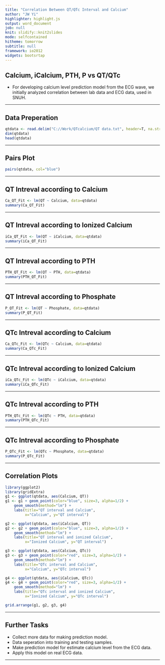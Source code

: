 ```yaml
---
title: "Correlation Between QT/QTc Interval and Calcium"
author: "JW Yi"
highlighter: highlight.js
output: word_document
job: null
knit: slidify::knit2slides
mode: selfcontained
hitheme: tomorrow
subtitle: null
framework: io2012
widgets: bootsrtap
---
```



## Calcium, iCalcium, PTH, P vs QT/QTc 

- For developing calcium level prediction model from the ECG wave, we initially analyzed correlation between lab data and ECG data, used in SNUH.

---

## Data Preperation

```r
qtdata <- read.delim("C://Work/QTcalcium/QT data.txt", header=T, na.strings="NA")
dim(qtdata)
head(qtdata)
```  

---   

## Pairs Plot  

```r
pairs(qtdata, col="blue")
```  

---   

## QT Intreval according to Calcium   

```r
Ca_QT_Fit <- lm(QT ~ Calcium, data=qtdata)
summary(Ca_QT_Fit)
```

---     

## QT Intreval according to Ionized Calcium     

```r
iCa_QT_Fit <- lm(QT ~ iCalcium, data=qtdata)
summary(iCa_QT_Fit)
```

---   

## QT Intreval according to PTH    

```r
PTH_QT_Fit <- lm(QT ~ PTH, data=qtdata)
summary(PTH_QT_Fit)
```

---   

## QT Intreval according to Phosphate  

```r
P_QT_Fit <- lm(QT ~ Phosphate, data=qtdata)
summary(P_QT_Fit)
```

---   
  
## QTc Intreval according to Calcium   

```r
Ca_QTc_Fit <- lm(QTc ~ Calcium, data=qtdata)
summary(Ca_QTc_Fit)
```

---      

## QTc Intreval according to Ionized Calcium   

```r
iCa_QTc_Fit <- lm(QTc ~ iCalcium, data=qtdata)
summary(iCa_QTc_Fit)
```
---   

## QTc Intreval according to PTH    

```r
PTH_QTc_Fit <- lm(QTc ~ PTH, data=qtdata)
summary(PTH_QTc_Fit)
```

---   

## QTc Intreval according to Phosphate    

```r
P_QTc_Fit <- lm(QTc ~ Phosphate, data=qtdata)
summary(P_QTc_Fit)
```

---     

## Correlation Plots    

```r
library(ggplot2)
library(gridExtra)
g1 <- ggplot(qtdata, aes(Calcium, QT))
g1 <- g1 + geom_point(color="blue", size=3, alpha=1/2) +
    geom_smooth(method="lm") +
    labs(title="QT interval and Calcium", 
         x="Calcium", y="QT interval")

g2 <- ggplot(qtdata, aes(iCalcium, QT))
g2 <- g2 + geom_point(color="blue", size=3, alpha=1/2) +
    geom_smooth(method="lm") +
    labs(title="QT interval and ionized Calcium", 
         x="Ionized Calcium", y="QT interval")

g3 <- ggplot(qtdata, aes(Calcium, QTc))
g3 <- g3 + geom_point(color="red", size=3, alpha=1/2) +
    geom_smooth(method="lm") +
    labs(title="QTc interval and Calcium", 
         x="Calcium", y="QTc interval")

g4 <- ggplot(qtdata, aes(iCalcium, QTc))
g4 <- g4 + geom_point(color="red", size=3, alpha=1/2) +
    geom_smooth(method="lm") +
    labs(title="QTc interval and ionized Calcium", 
         x="Ionized Calcium", y="QTc interval")

grid.arrange(g1, g2, g3, g4)
```

---   

## Further Tasks      
 
- Collect more data for making prediction model. 
- Data seperation into training and testing samples.
- Make prediction model for estimate calcium level from the ECG data.
- Apply this model on real ECG data.

---    

